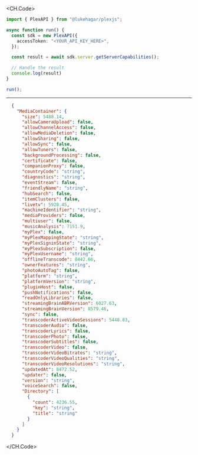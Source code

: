 
<CH.Code>
```typescript GetServerCapabilities.ts
import { PlexAPI } from "@lukehagar/plexjs";

async function run() {
  const sdk = new PlexAPI({
    accessToken: "<YOUR_API_KEY_HERE>",
  });

  const result = await sdk.server.getServerCapabilities();

  // Handle the result
  console.log(result)
}

run();
```
---

```json Example Response
  {
    "MediaContainer": {
      "size": 5488.14,
      "allowCameraUpload": false,
      "allowChannelAccess": false,
      "allowMediaDeletion": false,
      "allowSharing": false,
      "allowSync": false,
      "allowTuners": false,
      "backgroundProcessing": false,
      "certificate": false,
      "companionProxy": false,
      "countryCode": "string",
      "diagnostics": "string",
      "eventStream": false,
      "friendlyName": "string",
      "hubSearch": false,
      "itemClusters": false,
      "livetv": 5928.45,
      "machineIdentifier": "string",
      "mediaProviders": false,
      "multiuser": false,
      "musicAnalysis": 7151.9,
      "myPlex": false,
      "myPlexMappingState": "string",
      "myPlexSigninState": "string",
      "myPlexSubscription": false,
      "myPlexUsername": "string",
      "offlineTranscode": 8442.66,
      "ownerFeatures": "string",
      "photoAutoTag": false,
      "platform": "string",
      "platformVersion": "string",
      "pluginHost": false,
      "pushNotifications": false,
      "readOnlyLibraries": false,
      "streamingBrainABRVersion": 6027.63,
      "streamingBrainVersion": 8579.46,
      "sync": false,
      "transcoderActiveVideoSessions": 5448.83,
      "transcoderAudio": false,
      "transcoderLyrics": false,
      "transcoderPhoto": false,
      "transcoderSubtitles": false,
      "transcoderVideo": false,
      "transcoderVideoBitrates": "string",
      "transcoderVideoQualities": "string",
      "transcoderVideoResolutions": "string",
      "updatedAt": 8472.52,
      "updater": false,
      "version": "string",
      "voiceSearch": false,
      "Directory": [
        {
          "count": 4236.55,
          "key": "string",
          "title": "string"
        }
      ]
    }
  }
```
</CH.Code>
